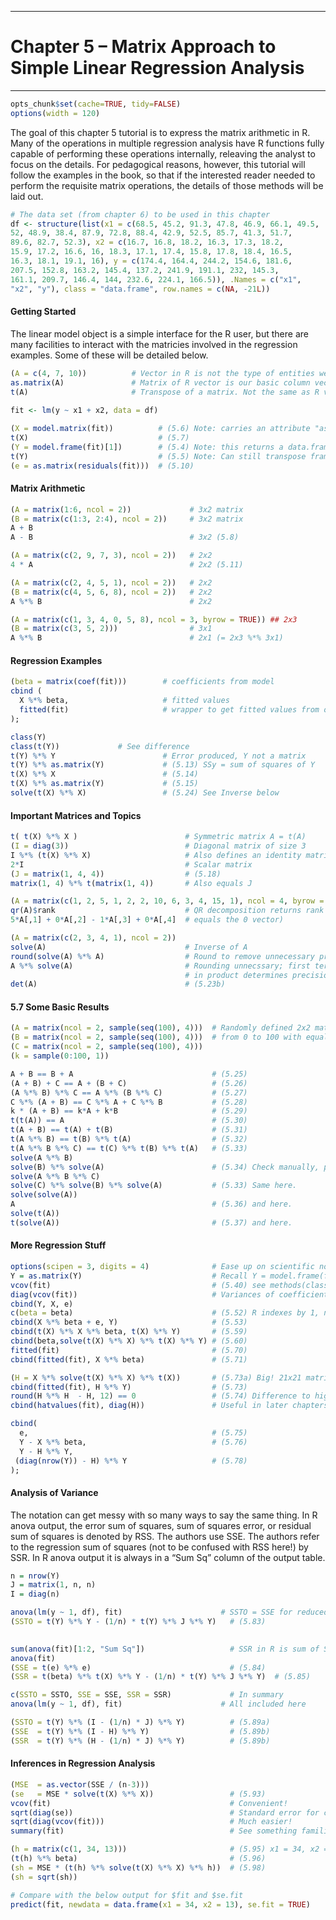 **********
Chapter 5 -- Matrix Approach to Simple Linear Regression Analysis
================================================================================
**********

```r
opts_chunk$set(cache=TRUE, tidy=FALSE)
options(width = 120)
```

The goal of this chapter 5 tutorial is to express the matrix arithmetic in R. Many of the operations in multiple regression analysis have R functions fully capable of performing these operations internally, releaving the analyst to focus on the details. For pedagogical reasons, however, this tutorial will follow the examples in the book, so that if the interested reader needed to perform the requisite matrix operations, the details of those methods will be laid out.

```r
# The data set (from chapter 6) to be used in this chapter
df <- structure(list(x1 = c(68.5, 45.2, 91.3, 47.8, 46.9, 66.1, 49.5, 
52, 48.9, 38.4, 87.9, 72.8, 88.4, 42.9, 52.5, 85.7, 41.3, 51.7, 
89.6, 82.7, 52.3), x2 = c(16.7, 16.8, 18.2, 16.3, 17.3, 18.2, 
15.9, 17.2, 16.6, 16, 18.3, 17.1, 17.4, 15.8, 17.8, 18.4, 16.5, 
16.3, 18.1, 19.1, 16), y = c(174.4, 164.4, 244.2, 154.6, 181.6, 
207.5, 152.8, 163.2, 145.4, 137.2, 241.9, 191.1, 232, 145.3, 
161.1, 209.7, 146.4, 144, 232.6, 224.1, 166.5)), .Names = c("x1", 
"x2", "y"), class = "data.frame", row.names = c(NA, -21L))
```


#### Getting Started

The linear model object is a simple interface for the R user, but there are many facilities to interact with the matricies involved in the regression examples. Some of these will be detailed below.

```r
(A = c(4, 7, 10))          # Vector in R is not the type of entities we want.
as.matrix(A)               # Matrix of R vector is our basic column vector.
t(A)                       # Transpose of a matrix. Not the same as R vector! A is first coerced to column matrix.
                           
fit <- lm(y ~ x1 + x2, data = df)

(X = model.matrix(fit))          # (5.6) Note: carries an attribute "assign"
t(X)                             # (5.7)
(Y = model.frame(fit)[1])        # (5.4) Note: this returns a data.frame object
t(Y)                             # (5.5) Note: Can still transpose frame.
(e = as.matrix(residuals(fit)))  # (5.10)
```


#### Matrix Arithmetic

```r
(A = matrix(1:6, ncol = 2))             # 3x2 matrix
(B = matrix(c(1:3, 2:4), ncol = 2))     # 3x2 matrix
A + B
A - B                                   # 3x2 (5.8)

(A = matrix(c(2, 9, 7, 3), ncol = 2))   # 2x2 
4 * A                                   # 2x2 (5.11)

(A = matrix(c(2, 4, 5, 1), ncol = 2))   # 2x2
(B = matrix(c(4, 5, 6, 8), ncol = 2))   # 2x2
A %*% B                                 # 2x2

(A = matrix(c(1, 3, 4, 0, 5, 8), ncol = 3, byrow = TRUE)) ## 2x3
(B = matrix(c(3, 5, 2)))                # 3x1
A %*% B                                 # 2x1 (= 2x3 %*% 3x1)
```


#### Regression Examples

```r
(beta = matrix(coef(fit)))        # coefficients from model
cbind (
  X %*% beta,                     # fitted values
  fitted(fit)                     # wrapper to get fitted values from object
); 

class(Y)
class(t(Y))             # See difference
t(Y) %*% Y                        # Error produced, Y not a matrix
t(Y) %*% as.matrix(Y)             # (5.13) SSy = sum of squares of Y
t(X) %*% X                        # (5.14)
t(X) %*% as.matrix(Y)             # (5.15)
solve(t(X) %*% X)                 # (5.24) See Inverse below
```


#### Important Matrices and Topics

```r
t( t(X) %*% X )                        # Symmetric matrix A = t(A)
(I = diag(3))                          # Diagonal matrix of size 3
I %*% (t(X) %*% X)                     # Also defines an identity matrix
2*I                                    # Scalar matrix
(J = matrix(1, 4, 4))                  # (5.18)
matrix(1, 4) %*% t(matrix(1, 4))       # Also equals J

(A = matrix(c(1, 2, 5, 1, 2, 2, 10, 6, 3, 4, 15, 1), ncol = 4, byrow = T))
qr(A)$rank                             # QR decomposition returns rank value
5*A[,1] + 0*A[,2] - 1*A[,3] + 0*A[,4]  # equals the 0 vector)

(A = matrix(c(2, 3, 4, 1), ncol = 2))
solve(A)                               # Inverse of A
round(solve(A) %*% A)                  # Round to remove unnecessary precision
A %*% solve(A)                         # Rounding unnecssary; first term 
                                       # in product determines precision?
det(A)                                 # (5.23b) 
```


#### 5.7 Some Basic Results

```r
(A = matrix(ncol = 2, sample(seq(100), 4)))  # Randomly defined 2x2 matrices 
(B = matrix(ncol = 2, sample(seq(100), 4)))  # from 0 to 100 with equal prob.
(C = matrix(ncol = 2, sample(seq(100), 4)))
(k = sample(0:100, 1))

A + B == B + A                               # (5.25)
(A + B) + C == A + (B + C)                   # (5.26)
(A %*% B) %*% C == A %*% (B %*% C)           # (5.27)
C %*% (A + B) == C %*% A + C %*% B           # (5.28)
k * (A + B) == k*A + k*B                     # (5.29)
t(t(A)) == A                                 # (5.30)
t(A + B) == t(A) + t(B)                      # (5.31)
t(A %*% B) == t(B) %*% t(A)                  # (5.32)
t(A %*% B %*% C) == t(C) %*% t(B) %*% t(A)   # (5.33)
solve(A %*% B)
solve(B) %*% solve(A)                        # (5.34) Check manually, precision causes FALSE comparisons.
solve(A %*% B %*% C)
solve(C) %*% solve(B) %*% solve(A)           # (5.33) Same here.
solve(solve(A))
A                                            # (5.36) and here.
solve(t(A))
t(solve(A))                                  # (5.37) and here. 
```


#### More Regression Stuff

```r
options(scipen = 3, digits = 4)              # Ease up on scientific notation
Y = as.matrix(Y)                             # Recall Y = model.frame(fit)[1]
vcov(fit)                                    # (5.40) see methods(class = "lm")
diag(vcov(fit))                              # Variances of coefficients
cbind(Y, X, e)
c(beta = beta)                               # (5.52) R indexes by 1, not 0
cbind(X %*% beta + e, Y)                     # (5.53) 
cbind(t(X) %*% X %*% beta, t(X) %*% Y)       # (5.59)
cbind(beta,solve(t(X) %*% X) %*% t(X) %*% Y) # (5.60)
fitted(fit)                                  # (5.70)
cbind(fitted(fit), X %*% beta)               # (5.71)

(H = X %*% solve(t(X) %*% X) %*% t(X))       # (5.73a) Big! 21x21 matrix
cbind(fitted(fit), H %*% Y)                  # (5.73)
round(H %*% H  - H, 12) == 0                 # (5.74) Difference to high precision is 0. H is idempotent
cbind(hatvalues(fit), diag(H))               # Useful in later chapters.

cbind(
  e,                                         # (5.75)
  Y - X %*% beta,                            # (5.76)
  Y - H %*% Y,
 (diag(nrow(Y)) - H) %*% Y                   # (5.78)
); 
```


#### Analysis of Variance

The notation can get messy with so many ways to say the same thing. In R anova output, the error sum of squares, sum of squares error, or residual sum of squares is denoted by RSS. The authors use SSE. The authors refer to the regression sum of squares (not to be confused with RSS here!) by SSR. In R anova output it is always in a "Sum Sq" column of the output table.

```r
n = nrow(Y)
J = matrix(1, n, n)
I = diag(n)

anova(lm(y ~ 1, df), fit)                      # SSTO = SSE for reduced model
(SSTO = t(Y) %*% Y - (1/n) * t(Y) %*% J %*% Y)   # (5.83)

                                                 
sum(anova(fit)[1:2, "Sum Sq"])                   # SSR in R is sum of SSR of all predictors in model
anova(fit)       
(SSE = t(e) %*% e)                               # (5.84)
(SSR = t(beta) %*% t(X) %*% Y - (1/n) * t(Y) %*% J %*% Y)  # (5.85)

c(SSTO = SSTO, SSE = SSE, SSR = SSR)             # In summary
anova(lm(y ~ 1, df), fit)                      # All included here

(SSTO = t(Y) %*% (I - (1/n) * J) %*% Y)          # (5.89a)
(SSE  = t(Y) %*% (I - H) %*% Y)                  # (5.89b)
(SSR  = t(Y) %*% (H - (1/n) * J) %*% Y)          # (5.89b)
```


#### Inferences in Regression Analysis

```r
(MSE  = as.vector(SSE / (n-3)))
(se   = MSE * solve(t(X) %*% X))                 # (5.93) 
vcov(fit)                                        # Convenient!
sqrt(diag(se))                                   # Standard error for coefs.
sqrt(diag(vcov(fit)))                            # Much easier!
summary(fit)                                     # See something familiar?

(h = matrix(c(1, 34, 13)))                       # (5.95) x1 = 34, x2 = 13
(t(h) %*% beta)                                  # (5.96)
(sh = MSE * (t(h) %*% solve(t(X) %*% X) %*% h))  # (5.98)
(sh = sqrt(sh))

# Compare with the below output for $fit and $se.fit
predict(fit, newdata = data.frame(x1 = 34, x2 = 13), se.fit = TRUE)
```
